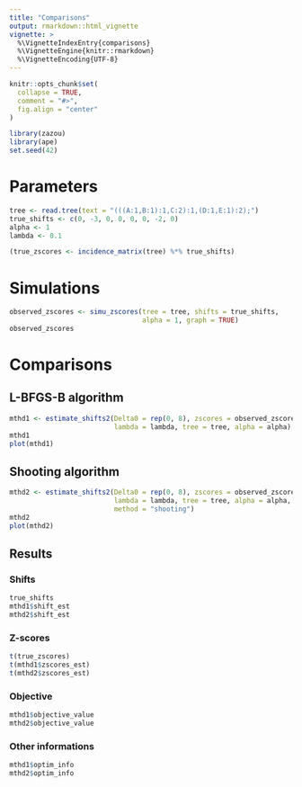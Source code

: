 ```yaml
---
title: "Comparisons"
output: rmarkdown::html_vignette
vignette: >
  %\VignetteIndexEntry{comparisons}
  %\VignetteEngine{knitr::rmarkdown}
  %\VignetteEncoding{UTF-8}
---
```


```r
knitr::opts_chunk$set(
  collapse = TRUE,
  comment = "#>", 
  fig.align = "center"
)
```

```r
library(zazou)
library(ape)
set.seed(42)
```

# Parameters

```r
tree <- read.tree(text = "(((A:1,B:1):1,C:2):1,(D:1,E:1):2);")
true_shifts <- c(0, -3, 0, 0, 0, 0, -2, 0)
alpha <- 1
lambda <- 0.1
```

```r
(true_zscores <- incidence_matrix(tree) %*% true_shifts)
```


# Simulations

```r
observed_zscores <- simu_zscores(tree = tree, shifts = true_shifts, 
                                 alpha = 1, graph = TRUE)
observed_zscores
```


# Comparisons

## L-BFGS-B algorithm

```r
mthd1 <- estimate_shifts2(Delta0 = rep(0, 8), zscores = observed_zscores, 
                          lambda = lambda, tree = tree, alpha = alpha)
mthd1
plot(mthd1)
```

## Shooting algorithm

```r
mthd2 <- estimate_shifts2(Delta0 = rep(0, 8), zscores = observed_zscores, 
                          lambda = lambda, tree = tree, alpha = alpha, 
                          method = "shooting")
mthd2
plot(mthd2)
```

## Results

### Shifts

```r
true_shifts
mthd1$shift_est
mthd2$shift_est
```

### Z-scores

```r
t(true_zscores)
t(mthd1$zscores_est)
t(mthd2$zscores_est)
```

### Objective 

```r
mthd1$objective_value
mthd2$objective_value
```

### Other informations

```r
mthd1$optim_info
mthd2$optim_info
```

